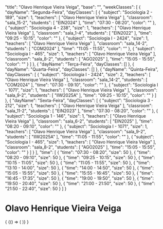 
  "title": "Olavo Henrique Vieira Veiga",
  "base": "",
  "weekClasses": [
    {
      "dayName": "Segunda-Feira",
      "dayClasses": [
        {
          "subject": "Sociologia 2 - 189",
          "size": 1,
          "teachers": [
            "Olavo Henrique Vieira Veiga"
          ],
          "classroom": "sala_15-2",
          "students": [
            "EIN2024"
          ],
          "time": "07:30 - 08:20",
          "color": ""
        },
        {
          "subject": "Sociologia 4 - 238",
          "size": 1,
          "teachers": [
            "Olavo Henrique Vieira Veiga"
          ],
          "classroom": "sala_1-4",
          "students": [
            "EIN2022"
          ],
          "time": "09:25 - 10:15",
          "color": ""
        },
        {
          "subject": "Sociologia I - 2424",
          "size": 1,
          "teachers": [
            "Olavo Henrique Vieira Veiga"
          ],
          "classroom": "sala_14-2",
          "students": [
            "COM2024"
          ],
          "time": "11:05 - 11:55",
          "color": ""
        },
        {
          "subject": "Sociologia I - 465",
          "size": 1,
          "teachers": [
            "Olavo Henrique Vieira Veiga"
          ],
          "classroom": "sala_8-2",
          "students": [
            "AGO2025"
          ],
          "time": "15:05 - 15:55",
          "color": ""
        }
      ]
    },
    {
      "dayName": "Terça-Feira",
      "dayClasses": []
    },
    {
      "dayName": "Quarta-Feira",
      "dayClasses": []
    },
    {
      "dayName": "Quinta-Feira",
      "dayClasses": [
        {
          "subject": "Sociologia I - 2424",
          "size": 2,
          "teachers": [
            "Olavo Henrique Vieira Veiga"
          ],
          "classroom": "sala_14-2",
          "students": [
            "COM2024"
          ],
          "time": "07:30 - 09:10",
          "color": ""
        },
        {
          "subject": "Sociologia I - 1071",
          "size": 1,
          "teachers": [
            "Olavo Henrique Vieira Veiga"
          ],
          "classroom": "sala_9-2",
          "students": [
            "IIW2025A"
          ],
          "time": "09:25 - 10:15",
          "color": ""
        }
      ]
    },
    {
      "dayName": "Sexta-Feira",
      "dayClasses": [
        {
          "subject": "Sociologia 3 - 212",
          "size": 1,
          "teachers": [
            "Olavo Henrique Vieira Veiga"
          ],
          "classroom": "sala_11-2",
          "students": [
            "EIN2023"
          ],
          "time": "07:30 - 08:20",
          "color": ""
        },
        {
          "subject": "Sociologia 1 - 146",
          "size": 1,
          "teachers": [
            "Olavo Henrique Vieira Veiga"
          ],
          "classroom": "sala_6-2",
          "students": [
            "EIN2025"
          ],
          "time": "08:20 - 09:10",
          "color": ""
        },
        {
          "subject": "Sociologia I - 1071",
          "size": 1,
          "teachers": [
            "Olavo Henrique Vieira Veiga"
          ],
          "classroom": "sala_9-2",
          "students": [
            "IIW2025A"
          ],
          "time": "11:05 - 11:55",
          "color": ""
        },
        {
          "subject": "Sociologia I - 465",
          "size": 1,
          "teachers": [
            "Olavo Henrique Vieira Veiga"
          ],
          "classroom": "sala_8-2",
          "students": [
            "AGO2025"
          ],
          "time": "15:05 - 15:55",
          "color": ""
        }
      ]
    }
  ],
  "time": [
    {
      "time": "07:30 - 08:20",
      "size": 50
    },
    {
      "time": "08:20 - 09:10",
      "size": 50
    },
    {
      "time": "09:25 - 10:15",
      "size": 50
    },
    {
      "time": "10:15 - 11:05",
      "size": 50
    },
    {
      "time": "11:05 - 11:55",
      "size": 50
    },
    {
      "time": "13:10 - 14:00",
      "size": 50
    },
    {
      "time": "14:00 - 14:50",
      "size": 50
    },
    {
      "time": "15:05 - 15:55",
      "size": 50
    },
    {
      "time": "15:55 - 16:45",
      "size": 50
    },
    {
      "time": "16:45 - 17:35",
      "size": 50
    },
    {
      "time": "19:00 - 19:50",
      "size": 50
    },
    {
      "time": "19:50 - 20:40",
      "size": 50
    },
    {
      "time": "21:00 - 21:50",
      "size": 50
    },
    {
      "time": "21:50 - 22:40",
      "size": 50
    }
  ]
}

# Olavo Henrique Vieira Veiga

<div>
  {
    <BrowserOnly>
      {() => (
        <Grid
          title={data.title}
          weekClasses={data.weekClasses}
          time={data.time}
        />
      )}
    </BrowserOnly>
  }
</div>
